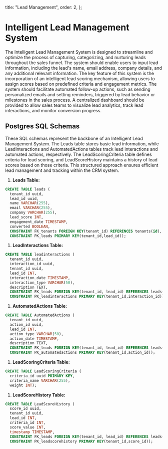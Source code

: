 
  title: "Lead Management",
  order: 2,
};
# Intelligent Lead Management System

The Intelligent Lead Management System is designed to streamline and optimize the process of capturing, categorizing, and nurturing leads throughout the sales funnel. The system should enable users to input lead information, including the lead's name, email address, company details, and any additional relevant information. The key feature of this system is the incorporation of an intelligent lead scoring mechanism, allowing users to assign scores based on predefined criteria and engagement metrics. The system should facilitate automated follow-up actions, such as sending personalized emails and setting reminders, triggered by lead behavior or milestones in the sales process. A centralized dashboard should be provided to allow sales teams to visualize lead analytics, track lead interactions, and monitor conversion progress.

## Postgres SQL Schemas

These SQL schemas represent the backbone of an Intelligent Lead Management System. The Leads table stores basic lead information, while LeadInteractions and AutomatedActions tables track lead interactions and automated actions, respectively. The LeadScoringCriteria table defines criteria for lead scoring, and LeadScoreHistory maintains a history of lead scores based on those criteria. This structured approach ensures efficient lead management and tracking within the CRM system.

1. **Leads Table:**

```sql
CREATE TABLE leads (
  tenant_id uuid,
  lead_id uuid,
  name VARCHAR(255),
  email VARCHAR(255),
  company VARCHAR(255),
  lead_score INT,
  engagement_date TIMESTAMP,
  converted BOOLEAN,
  CONSTRAINT FK_tenants FOREIGN KEY(tenant_id) REFERENCES tenants(id),
  CONSTRAINT PK_leads PRIMARY KEY(tenant_id,lead_id));
```

1. **LeadInteractions Table:**

```sql
CREATE TABLE leadinteractions (
  tenant_id uuid,
  interaction_id uuid,
  tenant_id uuid,
  lead_id INT,
  interaction_date TIMESTAMP,
  interaction_type VARCHAR(50),
  description TEXT,
  CONSTRAINT FK_leads FOREIGN KEY(tenant_id, lead_id) REFERENCES leads(tenant_id,lead_id),
  CONSTRAINT PK_leadinteractions PRIMARY KEY(tenant_id,interaction_id));
```

1. **AutomatedActions Table:**

```sql
CREATE TABLE AutomatedActions (
  tenant_id uuid,
  action_id uuid,
  lead_id INT,
  action_type VARCHAR(50),
  action_date TIMESTAMP,
  description TEXT,
  CONSTRAINT FK_leads FOREIGN KEY(tenant_id, lead_id) REFERENCES leads(tenant_id,lead_id),
  CONSTRAINT PK_automatedactions PRIMARY KEY(tenant_id,action_id));
```

1. **LeadScoringCriteria Table:**

```sql
CREATE TABLE LeadScoringCriteria (
  criteria_id uuid PRIMARY KEY,
  criteria_name VARCHAR(255),
  weight INT);
```

1. **LeadScoreHistory Table:**

```sql
CREATE TABLE LeadScoreHistory (
  score_id uuid,
  tenant_id uuid,
  lead_id INT,
  criteria_id INT,
  score_value INT,
  timestamp TIMESTAMP,
  CONSTRAINT FK_leads FOREIGN KEY(tenant_id, lead_id) REFERENCES leads(tenant_id,lead_id),
  CONSTRAINT PK_leadscorehistory PRIMARY KEY(tenant_id,score_id));
```

